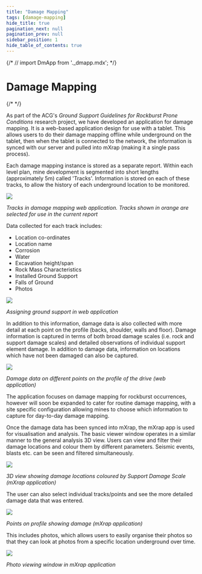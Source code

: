 ```yaml
---
title: "Damage Mapping"
tags: [damage-mapping]
hide_title: true
pagination_next: null
pagination_prev: null
sidebar_position: 1
hide_table_of_contents: true
---
```



{/* // import DmApp from '._dmapp.mdx'; */}

# <FaHouseCrack /> Damage Mapping

{/* <DmApp /> */}

As part of the ACG's _Ground Support Guidelines for Rockburst Prone Conditions_ research project, we have developed an application for damage mapping. It is a web-based application design for use with a tablet. This allows users to do their damage mapping offline while underground on the tablet, then when the tablet is connected to the network, the information is synced with our server and pulled into mXrap (making it a single pass process).

Each damage mapping instance is stored as a separate report. Within each level plan, mine development is segmented into short lengths (approximately 5m) called 'Tracks'. Information is stored on each of these tracks, to allow the history of each underground location to be monitored.

![](/img/1.png)

_Tracks in damage mapping web application. Tracks shown in orange are selected for use in the current report_

Data collected for each track includes:

- Location co-ordinates
- Location name
- Corrosion
- Water
- Excavation height/span
- Rock Mass Characteristics
- Installed Ground Support
- Falls of Ground
- Photos

![](/img/2.png)

_Assigning ground support in web application_

In addition to this information, damage data is also collected with more detail at each point on the profile (backs, shoulder, walls and floor). Damage information is captured in terms of both broad damage scales (i.e. rock and support damage scales) and detailed observations of individual support element damage. In addition to damage data, information on locations which have not been damaged can also be captured.

![](/img/3.png)

_Damage data on different points on the profile of the drive (web application)_

The application focuses on damage mapping for rockburst occurrences, however will soon be expanded to cater for routine damage mapping, with a site specific configuration allowing mines to choose which information to capture for day-to-day damage mapping.

Once the damage data has been synced into mXrap, the mXrap app is used for visualisation and analysis. The basic viewer window operates in a similar manner to the general analysis 3D view. Users can view and filter their damage locations and colour them by different parameters. Seismic events, blasts etc. can be seen and filtered simultaneously.

![](/img/4.png)

_3D view showing damage locations coloured by Support Damage Scale (mXrap application)_

The user can also select individual tracks/points and see the more detailed damage data that was entered.

![](/img/5.png)

_Points on profile showing damage (mXrap application)_

This includes photos, which allows users to easily organise their photos so that they can look at photos from a specific location underground over time.

![](/img/6.png)

_Photo viewing window in mXrap application_

<DocCardList />
